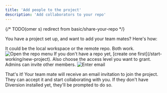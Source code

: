 ---
title: 'Add people to the project'
description: 'Add collaborators to your repo'
---

{/* TODO(omer s) redirect from basic/share-your-repo */}

You have a project set up, and want to add your team mates? Here's how:

<Steps>
  <Step title="Open the repo's menu and choose 'Repo Collaborators'">
    It could be the local workspace or the remote repo. Both work.
    <img src="/images/add-collabs-click-repo-menu.png" alt="Open the repo menu" />
    If you don't have a repo yet, [create one first](/start-working/new-project).
  </Step>
  <Step title="Enter the email">
    Also choose the access level you want to grant. Admins can invite other members.
    <img src="/images/add-collabs-enter-email.png" alt="Enter email" />
  </Step>
  <Step title="Click `Invite`">
  </Step>
</Steps>

That's it! Your team mate will receive an email invitation to join the project.
They can accept it and start collaborating with you. If they don't have Diversion installed yet, they'll be prompted to do so.